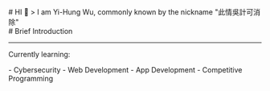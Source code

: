 
<BaseLayout title="Home">
  <BaseCard title="Home">
    <div class="flex">
      <div class="p-6">
          # HI 👋
          > I am Yi-Hung Wu, commonly known by the nickname "此情吳計可消除"
      </div>
    </div>

  </BaseCard>

  <BaseCard title="Home" >
# Brief Introduction

---

<p>Currently learning:</p> 
- Cybersecurity 
- Web Development 
 - App Development 
 - Competitive Programming
  
  </BaseCard>
</BaseLayout>
